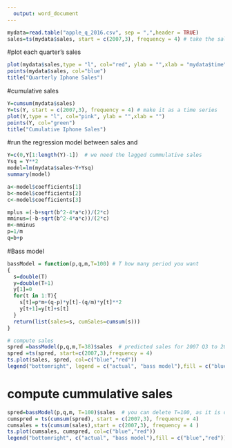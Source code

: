 ```yaml
---
  output: word_document
---
```

```r
mydata=read.table("apple_q_2016.csv", sep = ",",header = TRUE)
sales=ts(mydata$sales, start = c(2007,3), frequency = 4) # take the sales column and make it as the time series, start from 2007, and frequency is 1 (start=c(2007, 3), frequency=4) indicates quarterly data from 2007 Q3
```

#plot each quarter's sales
```r
plot(mydata$sales,type = "l", col="red", ylab = "",xlab = "mydata$time")
points(mydata$sales, col="blue")
title("Quarterly Iphone Sales")
```

#cumulative sales
```r
Y=cumsum(mydata$sales)
Y=ts(Y, start = c(2007,3), frequency = 4) # make it as a time series
plot(Y,type = "l", col="pink", ylab = "",xlab = "") 
points(Y, col="green")
title("Cumulative Iphone Sales")

```
#run the regression model between sales and 
```r
Y=c(0,Y[1:length(Y)-1])  # we need the lagged cummulative sales
Ysq = Y**2
model=lm(mydata$sales~Y+Ysq)
summary(model)

```

```r
a<-model$coefficients[1]
b<-model$coefficients[2]
c<-model$coefficients[3]

mplus =(-b+sqrt(b^2-4*a*c))/(2*c)
mminus=(-b-sqrt(b^2-4*a*c))/(2*c)
m<-mminus
p=1/m
q=b+p
```

#Bass model
```r
bassModel = function(p,q,m,T=100) # T how many period you want
{
  s=double(T)
  y=double(T+1)
  y[1]=0
  for(t in 1:T){
    s[t]=p*m+(q-p)*y[t]-(q/m)*y[t]**2
    y[t+1]=y[t]+s[t]
  }
  return(list(sales=s, cumSales=cumsum(s)))
}

# compute sales
spred =bassModel(p,q,m,T=38)$sales  # predicted sales for 2007 Q3 to 2013 Q1 as there are 23 data points
spred =ts(spred, start=c(2007,3),frequency = 4)
ts.plot(sales, spred, col=c("blue","red"))
legend("bottomright", legend = c("actual", "bass model"),fill = c("blue","red"))
```

# compute cummulative sales
```r
spred=bassModel(p,q,m, T=100)$sales  # you can delete T=100, as it is defaulted to be 100
cumspred = ts(cumsum(spred), start = c(2007,3), frequency = 4)
cumsales = ts(cumsum(sales),start = c(2007,3), frequency = 4 )
ts.plot(cumsales, cumspred, col=c("blue","red"))
legend("bottomright", c("actual", "bass model"),fill = c("blue","red"))

```

